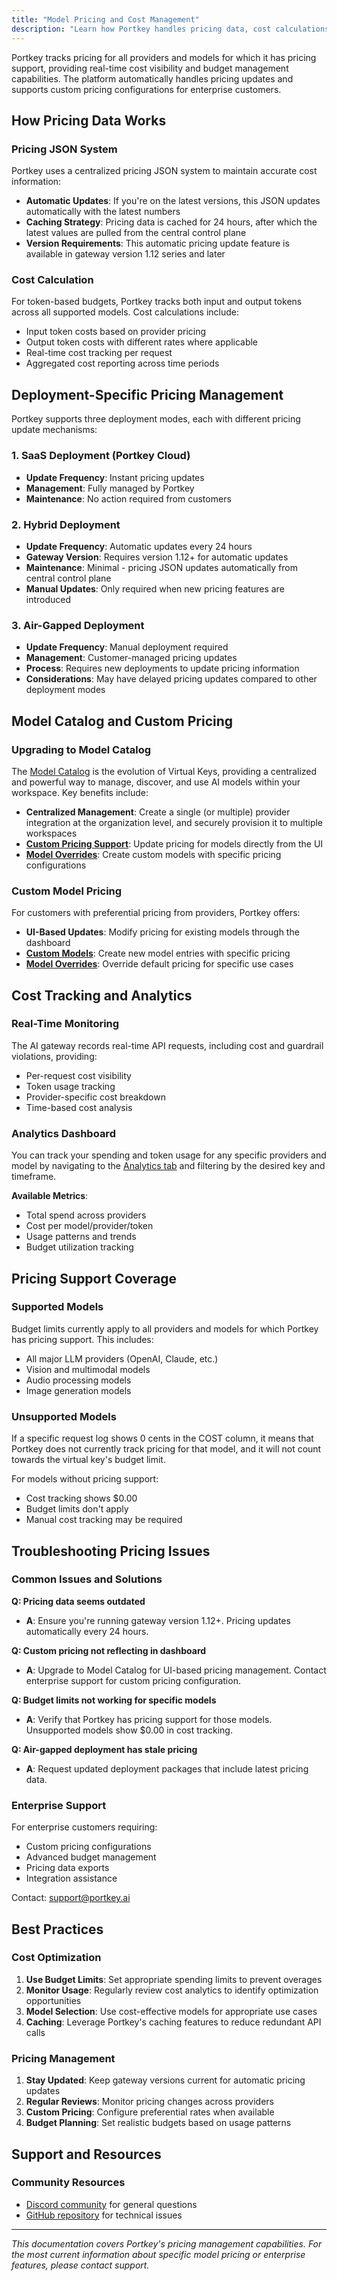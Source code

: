 ```yaml
---
title: "Model Pricing and Cost Management"
description: "Learn how Portkey handles pricing data, cost calculations, and pricing updates across different deployment modes."
---
```


Portkey tracks pricing for all providers and models for which it has pricing support, providing real-time cost visibility and budget management capabilities. The platform automatically handles pricing updates and supports custom pricing configurations for enterprise customers.

## How Pricing Data Works

### Pricing JSON System

Portkey uses a centralized pricing JSON system to maintain accurate cost information:

- **Automatic Updates**: If you're on the latest versions, this JSON updates automatically with the latest numbers
- **Caching Strategy**: Pricing data is cached for 24 hours, after which the latest values are pulled from the central control plane
- **Version Requirements**: This automatic pricing update feature is available in gateway version 1.12 series and later

### Cost Calculation

For token-based budgets, Portkey tracks both input and output tokens across all supported models. Cost calculations include:

- Input token costs based on provider pricing
- Output token costs with different rates where applicable
- Real-time cost tracking per request
- Aggregated cost reporting across time periods

## Deployment-Specific Pricing Management

Portkey supports three deployment modes, each with different pricing update mechanisms:

### 1. SaaS Deployment (Portkey Cloud)

- **Update Frequency**: Instant pricing updates
- **Management**: Fully managed by Portkey
- **Maintenance**: No action required from customers

### 2. Hybrid Deployment

- **Update Frequency**: Automatic updates every 24 hours
- **Gateway Version**: Requires version 1.12\+ for automatic updates
- **Maintenance**: Minimal - pricing JSON updates automatically from central control plane
- **Manual Updates**: Only required when new pricing features are introduced

### 3. Air-Gapped Deployment

- **Update Frequency**: Manual deployment required
- **Management**: Customer-managed pricing updates
- **Process**: Requires new deployments to update pricing information
- **Considerations**: May have delayed pricing updates compared to other deployment modes

## Model Catalog and Custom Pricing

### Upgrading to Model Catalog

The [Model Catalog](/product/model-catalog) is the evolution of Virtual Keys, providing a centralized and powerful way to manage, discover, and use AI models within your workspace. Key benefits include:

- **Centralized Management**: Create a single (or multiple) provider integration at the organization level, and securely provision it to multiple workspaces
- [**Custom Pricing Support**](/product/model-catalog/custom-models): Update pricing for models directly from the UI
- [**Model Overrides**](/product/model-catalog/model-overrides): Create custom models with specific pricing configurations

### Custom Model Pricing

For customers with preferential pricing from providers, Portkey offers:

- **UI-Based Updates**: Modify pricing for existing models through the dashboard
- [**Custom Models**](/product/model-catalog/custom-models): Create new model entries with specific pricing
- [**Model Overrides**](/product/model-catalog/model-overrides): Override default pricing for specific use cases

## Cost Tracking and Analytics

### Real-Time Monitoring

The AI gateway records real-time API requests, including cost and guardrail violations, providing:

- Per-request cost visibility
- Token usage tracking
- Provider-specific cost breakdown
- Time-based cost analysis

### Analytics Dashboard

You can track your spending and token usage for any specific providers and model by navigating to the [Analytics tab](/product/observability/analytics) and filtering by the desired key and timeframe.

**Available Metrics**:

- Total spend across providers
- Cost per model/provider/token
- Usage patterns and trends
- Budget utilization tracking

## Pricing Support Coverage

### Supported Models

Budget limits currently apply to all providers and models for which Portkey has pricing support. This includes:

- All major LLM providers (OpenAI, Claude, etc.)
- Vision and multimodal models
- Audio processing models
- Image generation models

### Unsupported Models

If a specific request log shows 0 cents in the COST column, it means that Portkey does not currently track pricing for that model, and it will not count towards the virtual key's budget limit.

For models without pricing support:

- Cost tracking shows \$0.00
- Budget limits don't apply
- Manual cost tracking may be required

## Troubleshooting Pricing Issues

### Common Issues and Solutions

**Q: Pricing data seems outdated**

- **A**: Ensure you're running gateway version 1.12\+. Pricing updates automatically every 24 hours.

**Q: Custom pricing not reflecting in dashboard**

- **A**: Upgrade to Model Catalog for UI-based pricing management. Contact enterprise support for custom pricing configuration.

**Q: Budget limits not working for specific models**

- **A**: Verify that Portkey has pricing support for those models. Unsupported models show \$0.00 in cost tracking.

**Q: Air-gapped deployment has stale pricing**

- **A**: Request updated deployment packages that include latest pricing data.

### Enterprise Support

For enterprise customers requiring:

- Custom pricing configurations
- Advanced budget management
- Pricing data exports
- Integration assistance

Contact: [support@portkey.ai](mailto:support@portkey.ai) 

## Best Practices

### Cost Optimization

1. **Use Budget Limits**: Set appropriate spending limits to prevent overages
2. **Monitor Usage**: Regularly review cost analytics to identify optimization opportunities
3. **Model Selection**: Use cost-effective models for appropriate use cases
4. **Caching**: Leverage Portkey's caching features to reduce redundant API calls

### Pricing Management

1. **Stay Updated**: Keep gateway versions current for automatic pricing updates
2. **Regular Reviews**: Monitor pricing changes across providers
3. **Custom Pricing**: Configure preferential rates when available
4. **Budget Planning**: Set realistic budgets based on usage patterns

## Support and Resources

### Community Resources

- [Discord community](https://portkey.ai/community) for general questions
- [GitHub repository](https://github.com/portkey-ai/gateway) for technical issues

---

_This documentation covers Portkey's pricing management capabilities. For the most current information about specific model pricing or enterprise features, please contact support._